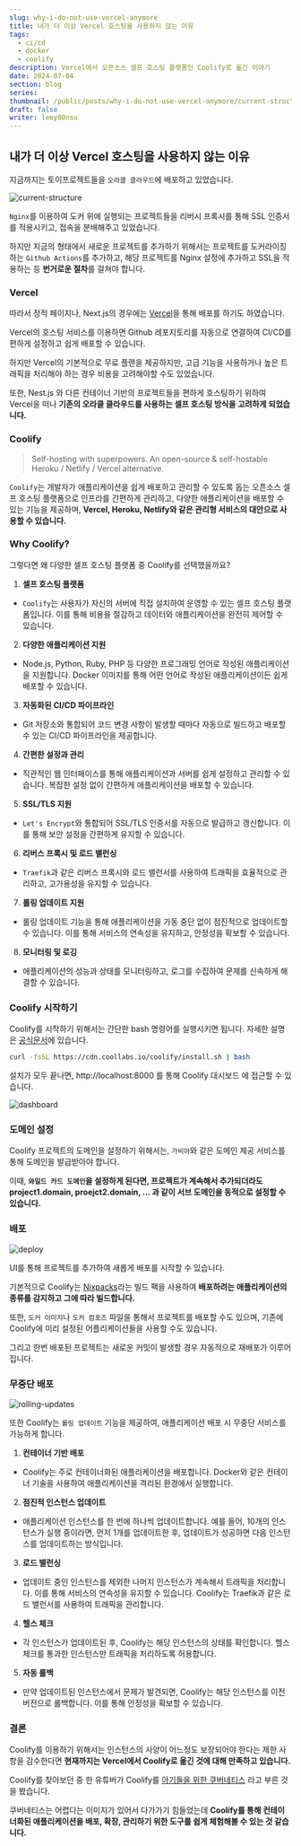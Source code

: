 ---
slug: why-i-do-not-use-vercel-anymore
title: 내가 더 이상 Vercel 호스팅을 사용하지 않는 이유
tags:
  - ci/cd
  - docker
  - coolify
description: Vercel에서 오픈소스 셀프 호스팅 플랫폼인 Coolify로 옮긴 이야기
date: 2024-07-04
section: blog
series:
thumbnail: /public/posts/why-i-do-not-use-vercel-anymore/current-structure.png
draft: false
writer: leey00nsu
---

## 내가 더 이상 Vercel 호스팅을 사용하지 않는 이유

지금까지는 토이프로젝트들을 `오라클 클라우드`에 배포하고 있었습니다.

![current-structure](/public/posts/why-i-do-not-use-vercel-anymore/current-structure.png)

`Nginx`를 이용하여 도커 위에 실행되는 프로젝트들을 리버시 프록시를 통해 SSL 인증서를 적용시키고, 접속을 분배해주고 있었습니다.

하지만 지금의 형태에서 새로운 프로젝트를 추가하기 위해서는 프로젝트를 도커라이징 하는 `Github Actions`를 추가하고, 해당 프로젝트를 Nginx 설정에 추가하고 SSL을 적용하는 등 **번거로운 절차**를 걸쳐야 합니다.

### Vercel

따라서 정적 페이지나, Next.js의 경우에는 [Vercel](https://vercel.com/)을 통해 배포를 하기도 하였습니다.

Vercel의 호스팅 서비스를 이용하면 Github 레포지토리를 자동으로 연결하여 CI/CD를 편하게 설정하고 쉽게 배포할 수 있습니다.

하지만 Vercel의 기본적으로 무료 플랜을 제공하지만, 고급 기능을 사용하거나 높은 트래픽을 처리해야 하는 경우 비용을 고려해야할 수도 있었습니다.

또한, Nest.js 와 다른 컨테이너 기반의 프로젝트들을 편하게 호스팅하기 위하여 Vercel을 떠나 **기존의 오라클 클라우드를 사용하는 셀프 호스팅 방식을 고려하게 되었습니다.**

### Coolify

> Self-hosting with superpowers. An open-source & self-hostable Heroku / Netlify / Vercel alternative.

`Coolify`는 개발자가 애플리케이션을 쉽게 배포하고 관리할 수 있도록 돕는 오픈소스 셀프 호스팅 플랫폼으로 인프라를 간편하게 관리하고, 다양한 애플리케이션을 배포할 수 있는 기능을 제공하며, **Vercel, Heroku, Netlify와 같은 관리형 서비스의 대안으로 사용할 수 있습니다.**

### Why Coolify?

그렇다면 왜 다양한 셀프 호스팅 플랫폼 중 Coolify를 선택했을까요?

1. **셀프 호스팅 플랫폼**

- `Coolify`는 사용자가 자신의 서버에 직접 설치하여 운영할 수 있는 셀프 호스팅 플랫폼입니다. 이를 통해 비용을 절감하고 데이터와 애플리케이션을 완전히 제어할 수 있습니다.

2. **다양한 애플리케이션 지원**

- Node.js, Python, Ruby, PHP 등 다양한 프로그래밍 언어로 작성된 애플리케이션을 지원합니다. Docker 이미지를 통해 어떤 언어로 작성된 애플리케이션이든 쉽게 배포할 수 있습니다.

3. **자동화된 CI/CD 파이프라인**

- Git 저장소와 통합되어 코드 변경 사항이 발생할 때마다 자동으로 빌드하고 배포할 수 있는 CI/CD 파이프라인을 제공합니다.

4. **간편한 설정과 관리**

- 직관적인 웹 인터페이스를 통해 애플리케이션과 서버를 쉽게 설정하고 관리할 수 있습니다. 복잡한 설정 없이 간편하게 애플리케이션을 배포할 수 있습니다.

5. **SSL/TLS 지원**

- `Let's Encrypt`와 통합되어 SSL/TLS 인증서를 자동으로 발급하고 갱신합니다. 이를 통해 보안 설정을 간편하게 유지할 수 있습니다.

6. **리버스 프록시 및 로드 밸런싱**

- `Traefik`과 같은 리버스 프록시와 로드 밸런서를 사용하여 트래픽을 효율적으로 관리하고, 고가용성을 유지할 수 있습니다.

7. **롤링 업데이트 지원**

- 롤링 업데이트 기능을 통해 애플리케이션을 가동 중단 없이 점진적으로 업데이트할 수 있습니다. 이를 통해 서비스의 연속성을 유지하고, 안정성을 확보할 수 있습니다.

8. **모니터링 및 로깅**

- 애플리케이션의 성능과 상태를 모니터링하고, 로그를 수집하여 문제를 신속하게 해결할 수 있습니다.

### Coolify 시작하기

Coolify를 시작하기 위해서는 간단한 bash 명령어를 실행시키면 됩니다. 자세한 설명은 [공식문서](https://coolify.io/docs/installation)에 있습니다.

```bash title="coolify 설치"
curl -fsSL https://cdn.coollabs.io/coolify/install.sh | bash
```

설치가 모두 끝나면, http://localhost:8000 를 통해 Coolify 대시보드 에 접근할 수 있습니다.

![dashboard](/public/posts/why-i-do-not-use-vercel-anymore/dashboard.png)

### 도메인 설정

Coolify 프로젝트의 도메인을 설정하기 위해서는, `가비아`와 같은 도메인 제공 서비스를 통해 도메인을 발급받아야 합니다.

이때, **`와일드 카드 도메인`을 설정하게 된다면, 프로젝트가 계속해서 추가되더라도 project1.domain, proejct2.domain, ... 과 같이 서브 도메인을 동적으로 설정할 수 있습니다.**

### 배포

![deploy](/public/posts/why-i-do-not-use-vercel-anymore/deploy.png)

UI를 통해 프로젝트를 추가하여 새롭게 배포를 시작할 수 있습니다.

기본적으로 Coolify는 [Nixpacks](https://nixpacks.com/docs)라는 빌드 팩을 사용하여 **배포하려는 애플리케이션의 종류를 감지하고 그에 따라 빌드합니다.**

또한, `도커 이미지`나 `도커 컴포즈` 파일을 통해서 프로젝트를 배포할 수도 있으며, 기존에 Coolify에 미리 설정된 어플리케이션들을 사용할 수도 있습니다.

그리고 한번 배포된 프로젝트는 새로운 커밋이 발생할 경우 자동적으로 재배포가 이루어집니다.

### 무중단 배포

![rolling-updates](/public/posts/why-i-do-not-use-vercel-anymore/rolling-updates.png)

또한 Coolify는 `롤링 업데이트` 기능을 제공하여, 애플리케이션 배포 시 무중단 서비스를 가능하게 합니다.

1. **컨테이너 기반 배포**

- Coolify는 주로 컨테이너화된 애플리케이션을 배포합니다. Docker와 같은 컨테이너 기술을 사용하여 애플리케이션을 격리된 환경에서 실행합니다.

2. **점진적 인스턴스 업데이트**

- 애플리케이션 인스턴스를 한 번에 하나씩 업데이트합니다. 예를 들어, 10개의 인스턴스가 실행 중이라면, 먼저 1개를 업데이트한 후, 업데이트가 성공하면 다음 인스턴스를 업데이트하는 방식입니다.

3. **로드 밸런싱**

- 업데이트 중인 인스턴스를 제외한 나머지 인스턴스가 계속해서 트래픽을 처리합니다. 이를 통해 서비스의 연속성을 유지할 수 있습니다. Coolify는 Traefik과 같은 로드 밸런서를 사용하여 트래픽을 관리합니다.

4. **헬스 체크**

- 각 인스턴스가 업데이트된 후, Coolify는 해당 인스턴스의 상태를 확인합니다. 헬스 체크를 통과한 인스턴스만 트래픽을 처리하도록 허용합니다.

5. **자동 롤백**

- 만약 업데이트된 인스턴스에서 문제가 발견되면, Coolify는 해당 인스턴스를 이전 버전으로 롤백합니다. 이를 통해 안정성을 확보할 수 있습니다.

### 결론

Coolify를 이용하기 위해서는 인스턴스의 사양이 어느정도 보장되어야 한다는 제한 사항을 감수한다면 **현재까지는 Vercel에서 Coolify로 옮긴 것에 대해 만족하고 있습니다.**

Coolify를 찾아보던 중 한 유튜버가 Coolify를 [아기들을 위한 쿠버네티스](https://www.youtube.com/shorts/LrKqptIOFTw) 라고 부른 것을 봤습니다.

쿠버네티스는 어렵다는 이미지가 있어서 다가가기 힘들었는데 **Coolify를 통해 컨테이너화된 애플리케이션을 배포, 확장, 관리하기 위한 도구를 쉽게 체험해볼 수 있는 것 같습니다.**
